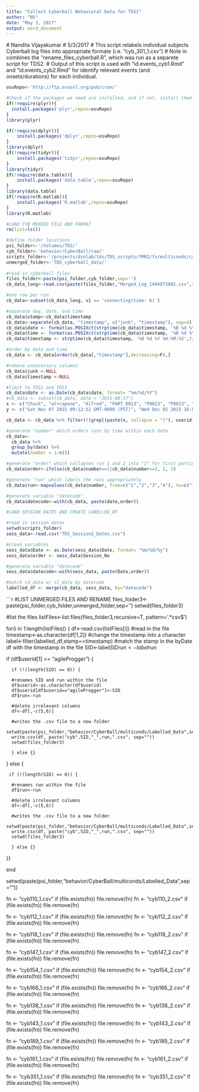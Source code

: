 ```yaml
---
title: "Collect Cyberball Behavioral Data for TDS1"
author: "NV"
date: "May 3, 2017"
output: word_document
---
```


  # Nandita Vijayakumar
  # 5/3/2017
  # This script relabels individual subjects Cyberball log files into appropriate formate (i.e. "cyb_301_1.csv")
  # Note in combines the "rename_files_cyberball.R", which was run as a separete script for TDS2.
  # Output of this script is used with "id.events_cyb1.Rmd" and "id.events_cyb2.Rmd" for identify relevant events (and onsets/durations) for each individual.
  

```r
osuRepo<-'http://ftp.osuosl.org/pub/cran/'

#Check if the packages we need are installed, and if not, install them
if(!require(plyr)){
  install.packages('plyr',repos=osuRepo)
}
library(plyr)

if(!require(dplyr)){
	install.packages('dplyr',repos=osuRepo)
}
library(dplyr)
if(!require(tidyr)){
	install.packages('tidyr',repos=osuRepo)
}
library(tidyr)
if(!require(data.table)){
	install.packages('data.table',repos=osuRepo)
}
library(data.table)
if(!require(R.matlab)){
	install.packages('R.matlab',repos=osuRepo)
}
library(R.matlab)
```

```r
#LOAD CYB MERGED FILE AND FORMAT
rm(list=ls())

#define folder locations
psi_folder<-'/Volumes/TDS/'
cyb_folder<-'behavior/CyberBall/raw/'
scripts_folder<-'/projects/dsnlab/tds/TDS_scripts/fMRI/fx/multiconds/cyberball'
unmerged_folder<-'TDS_cyberball_data/'
  
#read in cyberball files
files_folder<-paste(psi_folder,cyb_folder,sep='')
cb_data_long<-read.csv(paste(files_folder,"Merged_Log_1494973802.csv",sep=''))

#one row per run
cb_data<-subset(cb_data_long, v1 == 'connecting(time: 6)')

#separate day, date, and time
cb_data$stamp<-cb_data$timestamp
cb_data<-separate(cb_data, "timestamp", c("junk", "timestamp"), sep=4)
cb_data$date <- format(as.POSIXct(strptime(cb_data$timestamp, '%B %d %Y %H:%M:%S',tz="")),format = "%m/%d/%Y")
cb_data$time <- format(as.POSIXct(strptime(cb_data$timestamp, '%B %d %Y %H:%M:%S',tz="")),format = "%H:%M:%S")
cb_data$timestamp <- strptime(cb_data$timestamp, '%B %d %Y %H:%M:%S',tz="")

#order by date and time
cb_data <- cb_data[order(cb_data[,"timestamp"],decreasing=F),] 

#remove unnecessary columns
cb_data$junk <-NULL
cb_data$timestamp <-NULL

#limit to TDS1 and TDS3
cb_data$date <- as.Date(cb_data$date, format= "%m/%d/%Y")
#cb_data <- subset(cb_data, date > "2015-08-17")
x <- c("Chuck", "al+capone", "Alfred", "PART_0013", "P0023", "P0033", "9008", "999")
y <- c("Sat Nov 07 2015 09:12:52 GMT-0800 (PST)", "Wed Dec 02 2015 16:08:07 GMT-0800 (PST)", "Wed Dec 02 2015 13:40:06 GMT-0800 (PST)","Mon Dec 22 2014 12:33:09 GMT-0800 (PST)","Sat Mar 07 2015 09:56:49 GMT-0800 (PST)")

cb_data <- cb_data %>% filter(!(grepl(paste(x, collapse = "|"), userid))) %>% filter(!stamp == "Sat Nov 07 2015 09:12:52 GMT-0800 (PST)") %>% filter(!stamp == "Mon Dec 22 2014 12:33:09 GMT-0800 (PST)") %>% filter(!stamp == "Sat Mar 07 2015 09:56:49 GMT-0800 (PST)") %>% filter(!date == "2015-12-02")

#generate "number" which orders runs by time within each date
cb_data<-
  cb_data %>%
  group_by(date) %>%
  mutate(number = 1:n())

#generate "order" which collapses run 1 and 2 into "1" for first participant and runs 3/4 into "2" for second participant
cb_data$order<-ifelse(cb_data$number==1|cb_data$number==2, 1, 2)

#generate "run" which labels the runs appropriately
cb_data$run<-mapvalues(cb_data$number, from=c("1","2","3","4"), to=c("1","2","1","2"))

#generate variable "datecode"
cb_data$datecode<-with(cb_data, paste(date,order))
```


```r
#LOAD SESSION DATES AND CREATE LABELLED_DF

#read in session dates
setwd(scripts_folder)
sess_data<-read.csv("TDS_Session2_Dates.csv")

#clean variables
sess_data$Date <- as.Date(sess_data$Date, format= "%m/%d/%y")
sess_data$order <- sess_data$Session_No

#generate variable "datecode"
sess_data$datecode<-with(sess_data, paste(Date,order))

#match cd_data w/ sl_data by datecode
labelled_df <- merge(cb_data, sess_data, by="datecode")
```

```r
#LIST UNMERGED FILES AND RENAME
files_folder3<-paste(psi_folder,cyb_folder,unmerged_folder,sep='')
setwd(files_folder3)

#list the files 
listFiles<-list.files(files_folder3,recursive=T, pattern='.*csv$')

for(i in 1:length(listFiles)) 
{
  df<-read.csv(listFiles[i]) #read in the file
  timestamp<-as.character(df[1,2]) #change the timestamp into a character
  label<-filter(labelled_df,stamp==timestamp) #match the stamp in the byDate df with the timestamp in the file
  SID<-label$SID
  run<-label$run
  
  if (df$userid[1] == "agileProgger") {
    
      if (!(length(SID) == 0)) {
      
      #renames SID and run within the file
      df$userid<-as.character(df$userid) 
      df$userid[df$userid=="agileProgger"]<-SID
      df$run<-run
      
      #delete irrelevant columns
      df<-df[,-c(5,6)]
      
      #writes the .csv file to a new folder
      setwd(paste(psi_folder,"behavior/CyberBall/multiconds/Labelled_Data",sep=""))
      write.csv(df, paste("cyb",SID,"_",run,".csv", sep=""))
      setwd(files_folder3)
      
      } else {}
    
  } else {
      
     if (!(length(SID) == 0)) {
      
      #renames run within the file
      df$run<-run
      
      #delete irrelevant columns
      df<-df[,-c(5,6)]
      
      #writes the .csv file to a new folder
      setwd(paste(psi_folder,"behavior/CyberBall/multiconds/Labelled_Data",sep=""))
      write.csv(df, paste("cyb",SID,"_",run,".csv", sep=""))
      setwd(files_folder3)
      
      } else {}
    
  }}
  
end

setwd(paste(psi_folder,"behavior/CyberBall/multiconds/Labelled_Data",sep=""))

fn <- "cyb110_1.csv"
if (file.exists(fn)) file.remove(fn)
fn <- "cyb110_2.csv"
if (file.exists(fn)) file.remove(fn)

fn <- "cyb112_1.csv"
if (file.exists(fn)) file.remove(fn)
fn <- "cyb112_2.csv"
if (file.exists(fn)) file.remove(fn)

fn <- "cyb118_1.csv"
if (file.exists(fn)) file.remove(fn)
fn <- "cyb118_2.csv"
if (file.exists(fn)) file.remove(fn)

fn <- "cyb147_1.csv"
if (file.exists(fn)) file.remove(fn)
fn <- "cyb147_2.csv"
if (file.exists(fn)) file.remove(fn)

fn <- "cyb154_1.csv"
if (file.exists(fn)) file.remove(fn)
fn <- "cyb154_2.csv"
if (file.exists(fn)) file.remove(fn)

fn <- "cyb166_1.csv"
if (file.exists(fn)) file.remove(fn)
fn <- "cyb166_2.csv"
if (file.exists(fn)) file.remove(fn)

fn <- "cyb138_1.csv"
if (file.exists(fn)) file.remove(fn)
fn <- "cyb138_2.csv"
if (file.exists(fn)) file.remove(fn)

fn <- "cyb143_1.csv"
if (file.exists(fn)) file.remove(fn)
fn <- "cyb143_2.csv"
if (file.exists(fn)) file.remove(fn)

fn <- "cyb189_1.csv"
if (file.exists(fn)) file.remove(fn)
fn <- "cyb189_2.csv"
if (file.exists(fn)) file.remove(fn)

fn <- "cyb161_1.csv"
if (file.exists(fn)) file.remove(fn)
fn <- "cyb161_2.csv"
if (file.exists(fn)) file.remove(fn)

fn <- "cyb351_1.csv"
if (file.exists(fn)) file.remove(fn)
fn <- "cyb351_2.csv"
if (file.exists(fn)) file.remove(fn)
